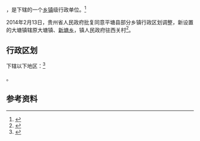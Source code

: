 {{中国乡级行政区|52/27/27/103/000}}

'''{{PAGENAMEBASE}}'''，是{{PRC admin/fullname|52/27/27/103/000|3}}下辖的一个[[乡镇|乡镇]]级行政单位。<ref>{{PRC admin/ref sgc|{{PRC admin/parent|52/27/27/103/000}}}}</ref>

2014年2月13日，贵州省人民政府批复同意平塘县部分乡镇行政区划调整，新设置的大塘镇辖原大塘镇、[[新塘乡_(平塘县)|新塘乡]]，镇人民政府驻西关村<ref>{{Cite web |url=http://www.gzgov.gov.cn/xxgk/jbxxgk/fgwj/zfwj/qfh/201507/t20150703_298190.html |title=省人民政府关于同意平塘县部分乡镇行政区划调整的批复（黔府函〔2014〕26号） |access-date=2017-08-30 |archive-date=2017-08-31 |archive-url=https://web.archive.org/web/20170831042532/http://www.gzgov.gov.cn/xxgk/jbxxgk/fgwj/zfwj/qfh/201507/t20150703_298190.html |dead-url=yes }}</ref>。

== 行政区划 ==

{{PAGENAMEBASE}}下辖以下地区：<ref>{{PRC admin/ref sgc|52/27/27/103/000}}</ref>

{{PRC admin/children|52/27/27/103/000}}。

== 参考资料 ==

{{reflist}}

{{行政区划小作品}}
{{PRC admin/navcat|52/27/27/103/000}}